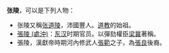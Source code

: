 '''张陵'''，可以是下列人物：
* 张陵又稱[[张道陵|张道陵]]，沛國豐人。[[道教|道教]]的始祖。
* [[張陵_(處沖)|張陵 (處沖)]]：[[东汉|东汉]]时期官员。以彈劾權臣[[梁冀|梁冀]]著稱。
* 張陵，漢獻帝時期河內修武人[[張範|張範]]之子，為[[張良|張良]]後裔。

{{Disambig|Cat=二字张姓人名消歧义|ling}}
